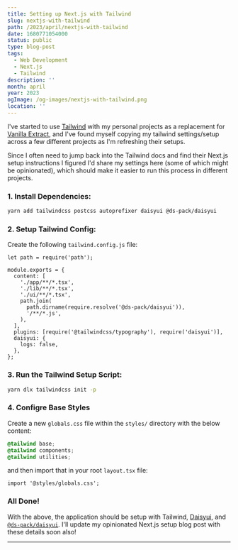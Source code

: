 ```yaml
---
title: Setting up Next.js with Tailwind
slug: nextjs-with-tailwind
path: /2023/april/nextjs-with-tailwind
date: 1680771054000
status: public
type: blog-post
tags:
  - Web Development
  - Next.js
  - Tailwind
description: ''
month: april
year: 2023
ogImage: /og-images/nextjs-with-tailwind.png
location: ''
---
```



I've started to use [Tailwind](https://tailwindcss.com/) with my personal
projects as a replacement for [Vanilla Extract](https://vanilla-extract.style/),
and I've found myself copying my tailwind settings/setup across a few different
projects as I'm refreshing their setups.

Since I often need to jump back into the Tailwind docs and find their Next.js
setup instructions I figured I'd share my settings here (some of which might be
opinionated), which should make it easier to run this process in different
projects.

### 1. Install Dependencies:

```sh
yarn add tailwindcss postcss autoprefixer daisyui @ds-pack/daisyui
```

### 2. Setup Tailwind Config:

Create the following `tailwind.config.js` file:

```tsx
let path = require('path');

module.exports = {
  content: [
    './app/**/*.tsx',
    './lib/**/*.tsx',
    './ui/**/*.tsx',
    path.join(
      path.dirname(require.resolve('@ds-pack/daisyui')),
      '/**/*.js',
    ),
  ],
  plugins: [require('@tailwindcss/typography'), require('daisyui')],
  daisyui: {
    logs: false,
  },
};
```

### 3. Run the Tailwind Setup Script:

```sh
yarn dlx tailwindcss init -p
```

### 4. Configre Base Styles

Create a new `globals.css` file within the `styles/` directory with the below
content:

```css
@tailwind base;
@tailwind components;
@tailwind utilities;
```

and then import that in your root `layout.tsx` file:

```tsx
import '@styles/globals.css';
```

### All Done!

With the above, the application should be setup with Tailwind,
[Daisyui](https://daisyui.com/), and
[`@ds-pack/daisyui`](https://github.com/ds-pack/components/tree/main/packages/daisyui).
I'll update my opinionated Next.js setup blog post with these details soon also!

---

